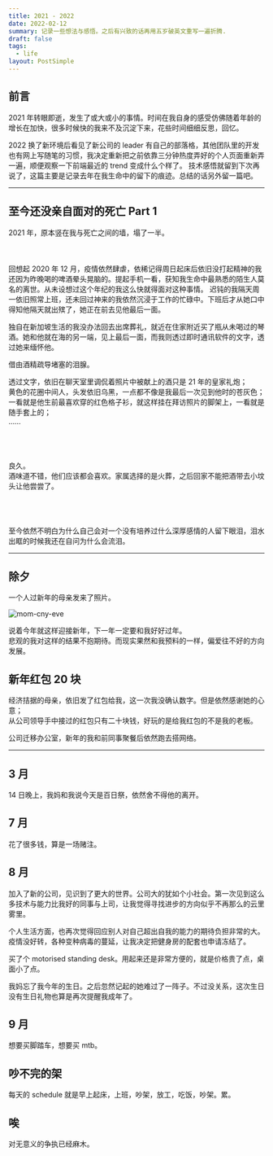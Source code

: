 ```yaml
---
title: 2021 - 2022
date: 2022-02-12
summary: 记录一些想法与感悟。之后有兴致的话再用五岁破英文重写一遍折腾.
draft: false
tags:
  - life
layout: PostSimple
---
```


## 前言

2021 年转眼即逝，发生了或大或小的事情。时间在我自身的感受仿佛随着年龄的增长在加快，很多时候快的我来不及沉淀下来，花些时间细细反思，回忆。

2022 换了新环境后看见了新公司的 leader 有自己的部落格，其他团队里的开发也有网上写随笔的习惯，我决定重新把之前依靠三分钟热度弄好的个人页面重新弄一遍，顺便观察一下前端最近的 trend 变成什么个样了。
技术感悟就留到下次再说了，这篇主要是记录去年在我生命中的留下的痕迹。总结的话另外留一篇吧。

<TOCInline toc={props.toc} asDisclosure />

---

## 至今还没亲自面对的死亡 Part 1

2021 年，原本竖在我与死亡之间的墙，塌了一半。\
\
\
\
回想起 2020 年 12 月，疫情依然肆虐，依稀记得周日起床后依旧没打起精神的我还因为昨晚喝的啤酒晕头晃脑的。提起手机一看，获知我生命中最熟悉的陌生人莫名的离世。从未设想过这个年纪的我这么快就得面对这种事情。
迟钝的我隔天周一依旧照常上班，还未回过神来的我依然沉浸于工作的忙碌中。下班后才从她口中得知他隔天就出殡了，她正在前去见他最后一面。

独自在新加坡生活的我没办法回去出席葬礼，就近在住家附近买了瓶从未喝过的琴酒。她和他就在海的另一端，见上最后一面，而我则透过即时通讯软件的文字，透过她来缅怀他。

借由酒精疏导堵塞的泪腺。

透过文字，依旧在聊天室里调侃着照片中被献上的酒只是 21 年的皇家礼炮；\
黄色的花圈中间人，头发依旧乌黑，一点都不像是我最后一次见到他时的苍灰色；\
一看就是他生前最喜欢穿的红色格子衫，就这样挂在拜访照片的脚架上，一看就是随手套上的；\
……\
\
\
\
\
良久。\
酒味道不错，他们应该都会喜欢。家属选择的是火葬，之后回家不能把酒带去小坟头让他尝尝了。\
\
\
\
\
至今依然不明白为什么自己会对一个没有培养过什么深厚感情的人留下眼泪，泪水出眶的时候我还在自问为什么会流泪。

---

## 除夕

一个人过新年的母亲发来了照片。

![mom-cny-eve](/static/images/2021-cny-eve-mom.jpg)

说着今年就这样迎接新年，下一年一定要和我好好过年。\
悲观的我对这样的结果不抱期待。而现实果然和我预料的一样，偏爱往不好的方向发展。

## 新年红包 20 块

经济拮据的母亲，依旧发了红包给我，这一次我没确认数字。但是依然感谢她的心意；\
从公司领导手中接过的红包只有二十块钱，好玩的是给我红包的不是我的老板。

公司迁移办公室，新年的我和前同事聚餐后依然跑去搭网络。

---

## 3 月

14 日晚上，我妈和我说今天是百日祭，依然舍不得他的离开。

## 7 月

花了很多钱，算是一场赌注。

## 8 月

加入了新的公司，见识到了更大的世界。公司大的犹如个小社会。第一次见到这么多技术与能力比我好的同事与上司，让我觉得寻找进步的方向似乎不再那么的云里雾里。

个人生活方面，也再次觉得回应别人对自己超出自我的能力的期待负担非常的大。疫情没好转，各种变种病毒的蔓延，让我决定把健身房的配套也申请冻结了。

买了个 motorised standing desk。用起来还是非常方便的，就是价格贵了点，桌面小了点。

我妈忘了我今年的生日。之后忽然记起的她难过了一阵子。不过没关系，这次生日没有生日礼物也算是再次提醒我成年了。

## 9 月

想要买脚踏车，想要买 mtb。

## 吵不完的架

每天的 schedule 就是早上起床，上班，吵架，放工，吃饭，吵架。累。

## 唉

对无意义的争执已经麻木。
